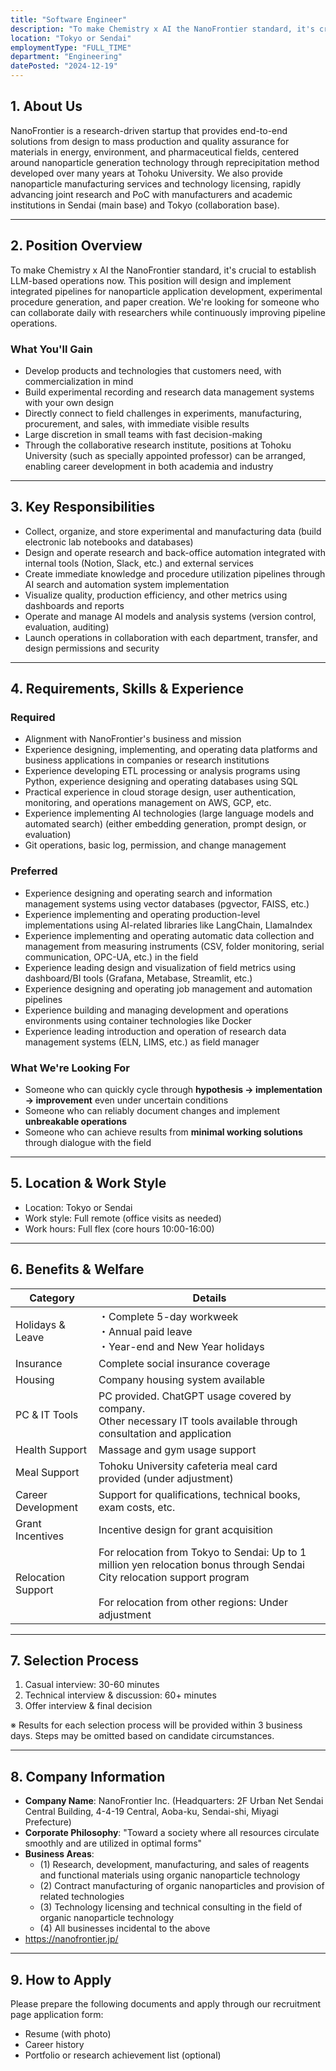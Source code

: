 ```yaml
---
title: "Software Engineer"
description: "To make Chemistry x AI the NanoFrontier standard, it's crucial to establish LLM-based operations now. This position will design and implement integrated pipelines for nanoparticle application development, experimental procedure generation, and paper creation."
location: "Tokyo or Sendai"
employmentType: "FULL_TIME"
department: "Engineering"
datePosted: "2024-12-19"
---
```


## 1. About Us

NanoFrontier is a research-driven startup that provides end-to-end solutions from design to mass production and quality assurance for materials in energy, environment, and pharmaceutical fields, centered around nanoparticle generation technology through reprecipitation method developed over many years at Tohoku University. We also provide nanoparticle manufacturing services and technology licensing, rapidly advancing joint research and PoC with manufacturers and academic institutions in Sendai (main base) and Tokyo (collaboration base).

---

## 2. Position Overview

To make Chemistry x AI the NanoFrontier standard, it's crucial to establish LLM-based operations now. This position will design and implement integrated pipelines for nanoparticle application development, experimental procedure generation, and paper creation. We're looking for someone who can collaborate daily with researchers while continuously improving pipeline operations.

### What You'll Gain

- Develop products and technologies that customers need, with commercialization in mind
- Build experimental recording and research data management systems with your own design
- Directly connect to field challenges in experiments, manufacturing, procurement, and sales, with immediate visible results
- Large discretion in small teams with fast decision-making
- Through the collaborative research institute, positions at Tohoku University (such as specially appointed professor) can be arranged, enabling career development in both academia and industry

---

## 3. Key Responsibilities

- Collect, organize, and store experimental and manufacturing data (build electronic lab notebooks and databases)
- Design and operate research and back-office automation integrated with internal tools (Notion, Slack, etc.) and external services
- Create immediate knowledge and procedure utilization pipelines through AI search and automation system implementation
- Visualize quality, production efficiency, and other metrics using dashboards and reports
- Operate and manage AI models and analysis systems (version control, evaluation, auditing)
- Launch operations in collaboration with each department, transfer, and design permissions and security

---

## 4. Requirements, Skills & Experience

### Required

- Alignment with NanoFrontier's business and mission
- Experience designing, implementing, and operating data platforms and business applications in companies or research institutions
- Experience developing ETL processing or analysis programs using Python, experience designing and operating databases using SQL
- Practical experience in cloud storage design, user authentication, monitoring, and operations management on AWS, GCP, etc.
- Experience implementing AI technologies (large language models and automated search) (either embedding generation, prompt design, or evaluation)
- Git operations, basic log, permission, and change management

### Preferred

- Experience designing and operating search and information management systems using vector databases (pgvector, FAISS, etc.)
- Experience implementing and operating production-level implementations using AI-related libraries like LangChain, LlamaIndex
- Experience implementing and operating automatic data collection and management from measuring instruments (CSV, folder monitoring, serial communication, OPC-UA, etc.) in the field
- Experience leading design and visualization of field metrics using dashboard/BI tools (Grafana, Metabase, Streamlit, etc.)
- Experience designing and operating job management and automation pipelines
- Experience building and managing development and operations environments using container technologies like Docker
- Experience leading introduction and operation of research data management systems (ELN, LIMS, etc.) as field manager

### What We're Looking For

- Someone who can quickly cycle through **hypothesis → implementation → improvement** even under uncertain conditions
- Someone who can reliably document changes and implement **unbreakable operations**
- Someone who can achieve results from **minimal working solutions** through dialogue with the field

---

## 5. Location & Work Style

- Location: Tokyo or Sendai
- Work style: Full remote (office visits as needed)
- Work hours: Full flex (core hours 10:00-16:00)

---

## 6. Benefits & Welfare

| Category | Details |
| --- | --- |
| Holidays & Leave | ・Complete 5-day workweek<br/>・Annual paid leave<br/>・Year-end and New Year holidays |
| Insurance | Complete social insurance coverage |
| Housing | Company housing system available |
| PC & IT Tools | PC provided. ChatGPT usage covered by company.<br/>Other necessary IT tools available through consultation and application |
| Health Support | Massage and gym usage support |
| Meal Support | Tohoku University cafeteria meal card provided (under adjustment) |
| Career Development | Support for qualifications, technical books, exam costs, etc. |
| Grant Incentives | Incentive design for grant acquisition |
| Relocation Support | For relocation from Tokyo to Sendai: Up to 1 million yen relocation bonus through Sendai City relocation support program<br/><br/>For relocation from other regions: Under adjustment |

---

## 7. Selection Process

1. Casual interview: 30-60 minutes
2. Technical interview & discussion: 60+ minutes
3. Offer interview & final decision

※ Results for each selection process will be provided within 3 business days. Steps may be omitted based on candidate circumstances.

---

## 8. Company Information

- **Company Name**: NanoFrontier Inc. (Headquarters: 2F Urban Net Sendai Central Building, 4-4-19 Central, Aoba-ku, Sendai-shi, Miyagi Prefecture)
- **Corporate Philosophy**: "Toward a society where all resources circulate smoothly and are utilized in optimal forms"
- **Business Areas**: 
  - (1) Research, development, manufacturing, and sales of reagents and functional materials using organic nanoparticle technology
  - (2) Contract manufacturing of organic nanoparticles and provision of related technologies
  - (3) Technology licensing and technical consulting in the field of organic nanoparticle technology
  - (4) All businesses incidental to the above
- https://nanofrontier.jp/

---

## 9. How to Apply

Please prepare the following documents and apply through our recruitment page application form:

- Resume (with photo)
- Career history
- Portfolio or research achievement list (optional)


